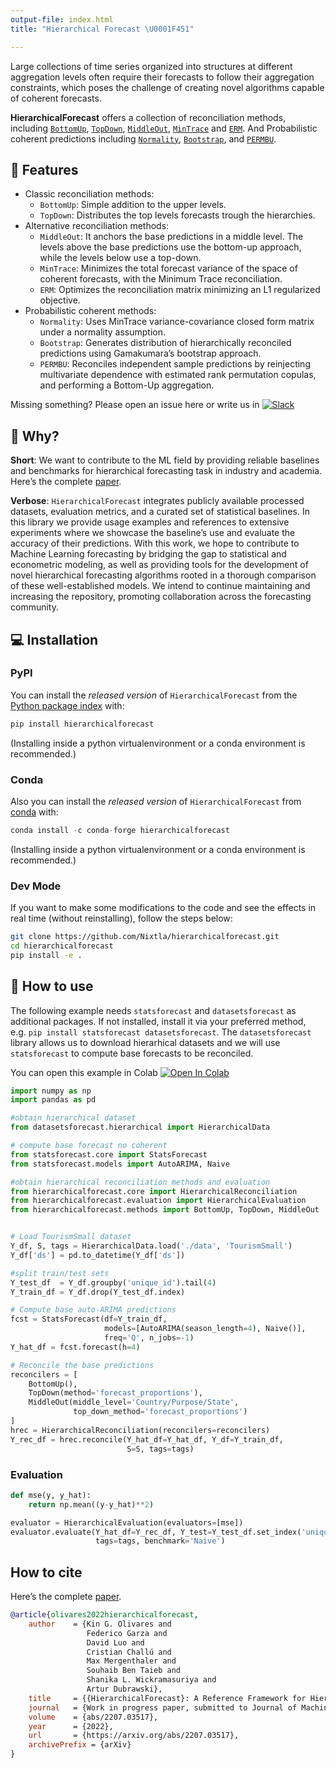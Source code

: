 ```yaml
---
output-file: index.html
title: "Hierarchical Forecast \U0001F451"

---
```


Large collections of time series organized into structures at different
aggregation levels often require their forecasts to follow their
aggregation constraints, which poses the challenge of creating novel
algorithms capable of coherent forecasts.

**HierarchicalForecast** offers a collection of reconciliation methods,
including
[`BottomUp`](https://Nixtla.github.io/hierarchicalforecast/methods.html#bottomup),
[`TopDown`](https://Nixtla.github.io/hierarchicalforecast/methods.html#topdown),
[`MiddleOut`](https://Nixtla.github.io/hierarchicalforecast/methods.html#middleout),
[`MinTrace`](https://Nixtla.github.io/hierarchicalforecast/methods.html#mintrace)
and
[`ERM`](https://Nixtla.github.io/hierarchicalforecast/methods.html#erm).
And Probabilistic coherent predictions including
[`Normality`](https://Nixtla.github.io/hierarchicalforecast/probabilistic_methods.html#normality),
[`Bootstrap`](https://Nixtla.github.io/hierarchicalforecast/probabilistic_methods.html#bootstrap),
and
[`PERMBU`](https://Nixtla.github.io/hierarchicalforecast/probabilistic_methods.html#permbu).

## 🎊 Features

-   Classic reconciliation methods:
    -   `BottomUp`: Simple addition to the upper levels.
    -   `TopDown`: Distributes the top levels forecasts trough the
        hierarchies.
-   Alternative reconciliation methods:
    -   `MiddleOut`: It anchors the base predictions in a middle level.
        The levels above the base predictions use the bottom-up
        approach, while the levels below use a top-down.
    -   `MinTrace`: Minimizes the total forecast variance of the space
        of coherent forecasts, with the Minimum Trace reconciliation.
    -   `ERM`: Optimizes the reconciliation matrix minimizing an L1
        regularized objective.
-   Probabilistic coherent methods:
    -   `Normality`: Uses MinTrace variance-covariance closed form
        matrix under a normality assumption.
    -   `Bootstrap`: Generates distribution of hierarchically reconciled
        predictions using Gamakumara’s bootstrap approach.
    -   `PERMBU`: Reconciles independent sample predictions by
        reinjecting multivariate dependence with estimated rank
        permutation copulas, and performing a Bottom-Up aggregation.

Missing something? Please open an issue here or write us in
[![Slack](https://img.shields.io/badge/slack-4a154b?&logo=slack&logocolor=white.png)](https://join.slack.com/t/nixtlaworkspace/shared_invite/zt-135dssye9-fWTzMpv2WBthq8NK0Yvu6A)

## 📖 Why?

**Short**: We want to contribute to the ML field by providing reliable
baselines and benchmarks for hierarchical forecasting task in industry
and academia. Here’s the complete
[paper](https://arxiv.org/abs/2207.03517).

**Verbose**: `HierarchicalForecast` integrates publicly available
processed datasets, evaluation metrics, and a curated set of statistical
baselines. In this library we provide usage examples and references to
extensive experiments where we showcase the baseline’s use and evaluate
the accuracy of their predictions. With this work, we hope to contribute
to Machine Learning forecasting by bridging the gap to statistical and
econometric modeling, as well as providing tools for the development of
novel hierarchical forecasting algorithms rooted in a thorough
comparison of these well-established models. We intend to continue
maintaining and increasing the repository, promoting collaboration
across the forecasting community.

## 💻 Installation

### PyPI

You can install the *released version* of `HierarchicalForecast` from
the [Python package index](https://pypi.org) with:

```python
pip install hierarchicalforecast
```

(Installing inside a python virtualenvironment or a conda environment is
recommended.)

### Conda

Also you can install the *released version* of `HierarchicalForecast`
from [conda](https://anaconda.org) with:

```python
conda install -c conda-forge hierarchicalforecast
```

(Installing inside a python virtualenvironment or a conda environment is
recommended.)

### Dev Mode

If you want to make some modifications to the code and see the effects
in real time (without reinstalling), follow the steps below:

```bash
git clone https://github.com/Nixtla/hierarchicalforecast.git
cd hierarchicalforecast
pip install -e .
```

## 🧬 How to use

The following example needs `statsforecast` and `datasetsforecast` as
additional packages. If not installed, install it via your preferred
method, e.g. `pip install statsforecast datasetsforecast`. The
`datasetsforecast` library allows us to download hierarhical datasets
and we will use `statsforecast` to compute base forecasts to be
reconciled.

You can open this example in Colab [![Open In
Colab](https://colab.research.google.com/assets/colab-badge.svg)](https://colab.research.google.com/github/nixtla/hierarchicalforecast/blob/main/nbs/examples/TourismSmall.ipynb)

```python
import numpy as np
import pandas as pd

#obtain hierarchical dataset
from datasetsforecast.hierarchical import HierarchicalData

# compute base forecast no coherent
from statsforecast.core import StatsForecast
from statsforecast.models import AutoARIMA, Naive

#obtain hierarchical reconciliation methods and evaluation
from hierarchicalforecast.core import HierarchicalReconciliation
from hierarchicalforecast.evaluation import HierarchicalEvaluation
from hierarchicalforecast.methods import BottomUp, TopDown, MiddleOut


# Load TourismSmall dataset
Y_df, S, tags = HierarchicalData.load('./data', 'TourismSmall')
Y_df['ds'] = pd.to_datetime(Y_df['ds'])

#split train/test sets
Y_test_df  = Y_df.groupby('unique_id').tail(4)
Y_train_df = Y_df.drop(Y_test_df.index)

# Compute base auto-ARIMA predictions
fcst = StatsForecast(df=Y_train_df,
                     models=[AutoARIMA(season_length=4), Naive()],
                     freq='Q', n_jobs=-1)
Y_hat_df = fcst.forecast(h=4)

# Reconcile the base predictions
reconcilers = [
    BottomUp(),
    TopDown(method='forecast_proportions'),
    MiddleOut(middle_level='Country/Purpose/State',
              top_down_method='forecast_proportions')
]
hrec = HierarchicalReconciliation(reconcilers=reconcilers)
Y_rec_df = hrec.reconcile(Y_hat_df=Y_hat_df, Y_df=Y_train_df,
                          S=S, tags=tags)
```

### Evaluation

```python
def mse(y, y_hat):
    return np.mean((y-y_hat)**2)

evaluator = HierarchicalEvaluation(evaluators=[mse])
evaluator.evaluate(Y_hat_df=Y_rec_df, Y_test=Y_test_df.set_index('unique_id'),
                   tags=tags, benchmark='Naive')
```

## How to cite

Here’s the complete [paper](https://arxiv.org/abs/2207.03517).

```bibtex
@article{olivares2022hierarchicalforecast,
    author    = {Kin G. Olivares and
                 Federico Garza and 
                 David Luo and 
                 Cristian Challú and
                 Max Mergenthaler and
                 Souhaib Ben Taieb and
                 Shanika L. Wickramasuriya and
                 Artur Dubrawski},
    title     = {{HierarchicalForecast}: A Reference Framework for Hierarchical Forecasting in Python},
    journal   = {Work in progress paper, submitted to Journal of Machine Learning Research.},
    volume    = {abs/2207.03517},
    year      = {2022},
    url       = {https://arxiv.org/abs/2207.03517},
    archivePrefix = {arXiv}
}
```

